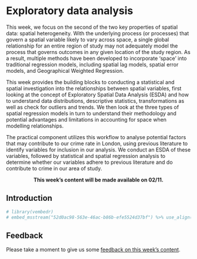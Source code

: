# Exploratory data analysis

This week, we focus on the second of the two key properties of spatial data: spatial heterogeneity. With the underlying process (or processes) that govern a spatial variable likely to vary across space, a single global relationship for an entire region of study may not adequately model the process that governs outcomes in any given location of the study region. As a result, multiple methods have been developed to incorporate ‘space’ into traditional regression models, including spatial lag models, spatial error models, and Geographical Weighted Regression. 

This week provides the building blocks to conducting a statistical and spatial investigation into the relationships between spatial variables, first looking at the concept of Exploratory Spatial Data Analysis (ESDA) and how to understand data distributions, descriptive statistics, transformations as well as check for outliers and trends. We then look at the three types of spatial regression models in turn to understand their methodology and potential advantages and limitations in accounting for space when modelling relationships. 

The practical component utilizes this workflow to analyse potential factors that may contribute to our crime rate in London, using previous literature to identify variables for inclusion in our analysis. We conduct an ESDA of these variables, followed by statistical and spatial regression analysis to determine whether our variables adhere to previous literature and do contribute to crime in our area of study.

<center>**This week's content will be made available on 02/11.**</center>

## Introduction

```r
# library(vembedr)
# embed_msstream("52d0ac98-563e-46ac-b86b-efe5524d37bf") %>% use_align("center")
```

## Feedback
Please take a moment to give us some [feedback on this week's content](https://forms.gle/BYbZySVSHeoUEkJh9).
